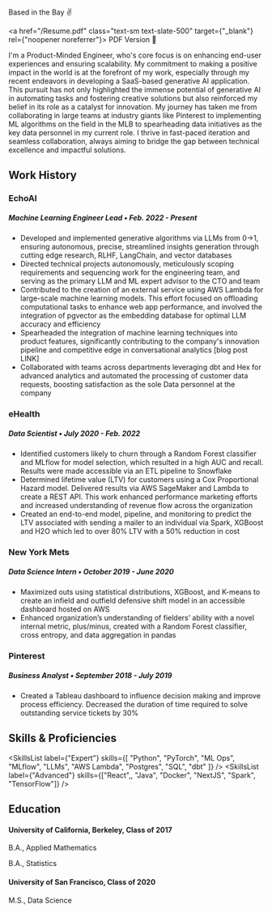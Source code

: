 
Based in the Bay ✌️

<a href="/Resume.pdf" class="text-sm text-slate-500" target={"_blank"} rel={"noopener noreferrer"}>
  PDF Version 🧳
</a>

I'm a Product-Minded Engineer, who's core focus is on enhancing end-user experiences and ensuring scalability. My commitment to making a positive impact in the world is at the forefront of my work, especially through my recent endeavors in developing a SaaS-based generative AI application. This pursuit has not only highlighted the immense potential of generative AI in automating tasks and fostering creative solutions but also reinforced my belief in its role as a catalyst for innovation. My journey has taken me from collaborating in large teams at industry giants like Pinterest to implementing ML algorithms on the field in the MLB to spearheading data initiatives as the key data personnel in my current role. I thrive in fast-paced iteration and seamless collaboration, always aiming to bridge the gap between technical excellence and impactful solutions.

## Work History

### EchoAI

##### Machine Learning Engineer Lead • <span class="font-light">Feb. 2022 - Present</span>

* Developed and implemented generative algorithms via LLMs from 0→1, ensuring autonomous, precise,
streamlined insights generation through cutting edge research, RLHF, LangChain, and vector databases
* Directed technical projects autonomously, meticulously scoping requirements and sequencing work for the
engineering team, and serving as the primary LLM and ML expert advisor to the CTO and team
* Contributed to the creation of an external service using AWS Lambda for large-scale machine learning models.
This effort focused on offloading computational tasks to enhance web app performance, and involved the
integration of pgvector as the embedding database for optimal LLM accuracy and efficiency
* Spearheaded the integration of machine learning techniques into product features, significantly contributing to
the company's innovation pipeline and competitive edge in conversational analytics [blog post LINK]
* Collaborated with teams across departments leveraging dbt and Hex for advanced analytics and automated the
processing of customer data requests, boosting satisfaction as the sole Data personnel at the company

### eHealth

##### Data Scientist • <span class="font-light">July 2020 - Feb. 2022</span>
* Identified customers likely to churn through a Random Forest classifier and MLflow for model selection, which resulted in a high AUC and recall. Results were made accessible via an ETL pipeline to Snowflake
* Determined lifetime value (LTV) for customers using a Cox Proportional Hazard model. Delivered results via AWS SageMaker and Lambda to create a REST API. This work enhanced performance marketing efforts and increased understanding of revenue flow across the organization
* Created an end-to-end model, pipeline, and monitoring to predict the LTV associated with sending a mailer to an individual via Spark, XGBoost and H2O which led to over 80% LTV with a 50% reduction in cost

### New York Mets

##### Data Science Intern • <span class="font-light">October 2019 - June 2020</span>
* Maximized outs using statistical distributions, XGBoost, and K-means to create an infield and outfield defensive shift model in an accessible dashboard hosted on AWS
* Enhanced organization’s understanding of fielders’ ability with a novel internal metric, plus/minus, created with a Random Forest classifier, cross entropy, and data aggregation in pandas

### Pinterest

##### Business Analyst • <span class="font-light">September 2018 - July 2019</span>
* Created a Tableau dashboard to influence decision making and improve process efficiency. Decreased the duration of time required to solve outstanding service tickets by 30%




## Skills & Proficiencies

<SkillsList
  label={"Expert"}
  skills={[
    "Python",
    "PyTorch",
    "ML Ops",
    "MLflow",
    "LLMs",
    "AWS Lambda",
    "Postgres",
    "SQL",
    "dbt"
  ]}
/>
<SkillsList label={"Advanced"} skills={["React",, "Java", "Docker", "NextJS", "Spark", "TensorFlow"]} />

## Education

#### University of California, Berkeley, Class of 2017

<p style={{lineHeight: 0.3 }}>B.A., Applied Mathematics</p>

<p style={{lineHeight: 0.2 }}>B.A., Statistics</p>


#### University of San Francisco, Class of 2020

<p style={{lineHeight: 0.3 }}>M.S., Data Science</p>